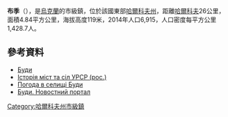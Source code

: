 {{no footnotes|time=2015-09-16T01:02:42+00:00}}
{{coord|49|53|36|N|36|1|27|E|scale:30000_region:UA|display=title}}

'''布季'''（{{lang-uk|Буди}}），是[[烏克蘭|烏克蘭]]的市級鎮，位於該國東部[[哈爾科夫州|哈爾科夫州]]，距離[[哈爾科夫|哈爾科夫]]26公里，面積4.84平方公里，海拔高度119米，2014年人口6,915，人口密度每平方公里1,428.7人。

==參考資料==
*[http://w1.c1.rada.gov.ua/pls/z7502/A005?rdat1=02.04.2012&rf7571=34009 Буди]{{dead link|date=2017年12月 |bot=InternetArchiveBot |fix-attempted=yes }}
* [https://web.archive.org/web/20120113161300/http://www.igsu.org.ua/Harkovskja.obl/Harxkovskij.rajon/Budy.html Історія міст та сіл УРСР (рос.)]
* [http://weather.in.ua/ua/har'kovskaja/2181 Погода в селищі Буди] {{Wayback|url=http://weather.in.ua/ua/har'kovskaja/2181 |date=20200807123434 }}
* [https://web.archive.org/web/20120121025205/http://budy.adinfobiz.com/ Буди. Новостний портал]

{{DEFAULTSORT:Буди}}
[[Category:哈爾科夫州市級鎮|Category:哈爾科夫州市級鎮]]


{{Kharkiv-geo-stub}}